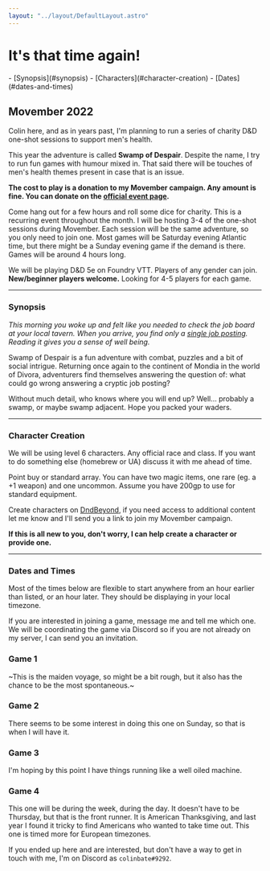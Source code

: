 ```yaml
---
layout: "../layout/DefaultLayout.astro"
---
```


# It's that time again!

<nav>
- [Synopsis](#synopsis)
- [Characters](#character-creation)
- [Dates](#dates-and-times)
</nav>

## Movember 2022

Colin here, and as in years past, I'm planning to run a series of charity D&D one-shot sessions to support men's health.

This year the adventure is called **Swamp of Despair**. Despite the name, I try to run fun games with humour mixed in. That said there will be touches of men's health themes present in case that is an issue.

**The cost to play is a donation to my Movember campaign. Any amount is fine. You can donate on the [official event page](/donate).**

Come hang out for a few hours and roll some dice for charity. This is a recurring event throughout the month. I will be hosting 3-4 of the one-shot sessions during Movember. Each session will be the same adventure, so you only need to join one. Most games will be Saturday evening Atlantic time, but there might be a Sunday evening game if the demand is there. Games will be around 4 hours long.

We will be playing D&D 5e on Foundry VTT. Players of any gender can join. **New/beginner players welcome.** Looking for 4-5 players for each game.

---

### Synopsis

*This morning you woke up and felt like you needed to check the job board at your local tavern. When you arrive, you find only a [single job posting](/job-posting/). Reading it gives you a sense of well being.*

Swamp of Despair is a fun adventure with combat, puzzles and a bit of social intrigue. Returning once again to the continent of Mondia in the world of Divora, adventurers find themselves answering the question of: what could go wrong answering a cryptic job posting?

Without much detail, who knows where you will end up? Well... probably a swamp, or maybe swamp adjacent. Hope you packed your waders.

---

### Character Creation

We will be using level 6 characters. Any official race and class. If you want to do something else (homebrew or UA) discuss it with me ahead of time.

Point buy or standard array. You can have two magic items, one rare (eg. a +1 weapon) and one uncommon. Assume you have 200gp to use for standard equipment.

Create characters on [DndBeyond](https://dndbeyond.com), if you need access to additional content let me know and I'll send you a link to join my Movember campaign.

**If this is all new to you, don't worry, I can help create a character or provide one.**

---

### Dates and Times

Most of the times below are flexible to start anywhere from an hour earlier than listed, or an hour later. They should be displaying in your local timezone.

If you are interested in joining a game, message me and tell me which one. We will be coordinating the game via Discord so if you are not already on my server, I can send you an invitation. 

<Game>

### Game 1

<LocalDate date="2022-11-05T23:00:00Z" />

~This is the maiden voyage, so might be a bit rough, but it also has the chance to be the most spontaneous.~

<Spots remaining={-1} />

</Game>

<Game alt>

### Game 2

<LocalDate date="2022-11-14T00:00:00Z" />

There seems to be some interest in doing this one on Sunday, so that is when I will have it.

<Spots remaining={0} />

</Game>

<Game>

### Game 3

<LocalDate date="2022-11-20T00:00:00Z" />

I'm hoping by this point I have things running like a well oiled machine.

<Spots remaining={0} />

</Game>

<Game alt>

### Game 4

<LocalDate date="2022-11-24T17:00:00Z" />

This one will be during the week, during the day. It doesn't have to be Thursday, but that is the front runner. It is American Thanksgiving, and last year I found it tricky to find Americans who wanted to take time out. This one is timed more for European timezones.

<Spots remaining={0} />

</Game>

If you ended up here and are interested, but don't have a way to get in touch with me, I'm on Discord as `colinbate#9292`.


[0]: https://ca.movember.com/events/view/id/0Qxp
